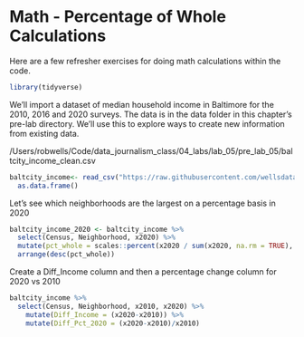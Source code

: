 
# Math - Percentage of Whole Calculations 

Here are a few refresher exercises for doing math calculations within the code.


```r
library(tidyverse)
```

We'll import a dataset of median household income in Baltimore for the 2010, 2016 and 2020 surveys. The data is in the data folder in this chapter's pre-lab directory. We'll use this to explore ways to create new information from existing data.

/Users/robwells/Code/data_journalism_class/04_labs/lab_05/pre_lab_05/baltcity_income_clean.csv

```r

baltcity_income<- read_csv("https://raw.githubusercontent.com/wellsdata/data_journalism_class/main/04_labs/lab_05/pre_lab_05/baltcity_income_clean.csv") %>% 
  as.data.frame()


```
Let's see which neighborhoods are the largest on a percentage basis in 2020 

```r
baltcity_income_2020 <- baltcity_income %>%
  select(Census, Neighborhood, x2020) %>%
  mutate(pct_whole = scales::percent(x2020 / sum(x2020, na.rm = TRUE), accuracy = 0.2)) %>% 
  arrange(desc(pct_whole))

```

Create a Diff_Income column and then a percentage change column for 2020 vs 2010

```r
baltcity_income %>%
  select(Census, Neighborhood, x2010, x2020) %>%
    mutate(Diff_Income = (x2020-x2010)) %>% 
    mutate(Diff_Pct_2020 = (x2020-x2010)/x2010)
  
```
